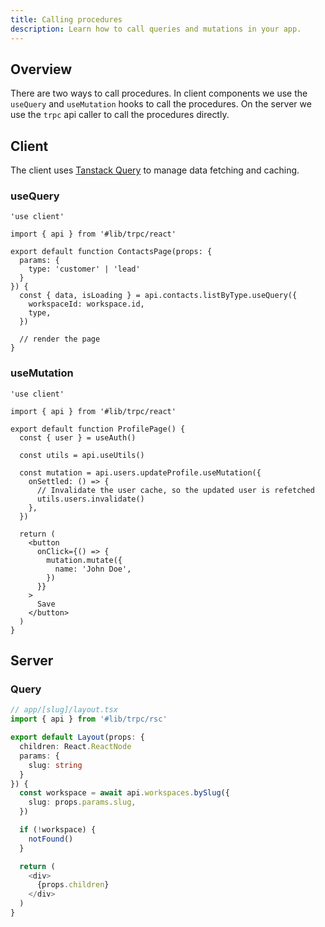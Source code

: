 ```yaml
---
title: Calling procedures
description: Learn how to call queries and mutations in your app.
---
```


## Overview

There are two ways to call procedures. In client components we use the `useQuery` and `useMutation` hooks to call the procedures.
On the server we use the `trpc` api caller to call the procedures directly.

## Client

The client uses [Tanstack Query](https://tanstack.com/query/latest) to manage data fetching and caching.

### useQuery

```tsx
'use client'

import { api } from '#lib/trpc/react'

export default function ContactsPage(props: {
  params: {
    type: 'customer' | 'lead'
  }
}) {
  const { data, isLoading } = api.contacts.listByType.useQuery({
    workspaceId: workspace.id,
    type,
  })

  // render the page
}
```

### useMutation

```tsx
'use client'

import { api } from '#lib/trpc/react'

export default function ProfilePage() {
  const { user } = useAuth()

  const utils = api.useUtils()

  const mutation = api.users.updateProfile.useMutation({
    onSettled: () => {
      // Invalidate the user cache, so the updated user is refetched
      utils.users.invalidate()
    },
  })

  return (
    <button
      onClick={() => {
        mutation.mutate({
          name: 'John Doe',
        })
      }}
    >
      Save
    </button>
  )
}
```

## Server

### Query

```ts
// app/[slug]/layout.tsx
import { api } from '#lib/trpc/rsc'

export default Layout(props: {
  children: React.ReactNode
  params: {
    slug: string
  }
}) {
  const workspace = await api.workspaces.bySlug({
    slug: props.params.slug,
  })

  if (!workspace) {
    notFound()
  }

  return (
    <div>
      {props.children}
    </div>
  )
}
```
